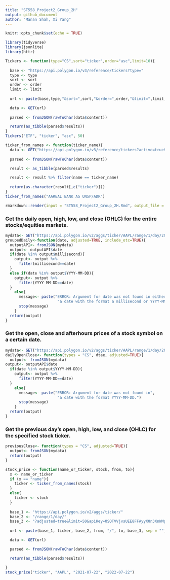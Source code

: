 ```yaml
---
title: "ST558_Project2_Group_2H"
output: github_document
author: "Manan Shah, Xi Yang"
---
```


```r
knitr::opts_chunk$set(echo = TRUE)
```

```r
library(tidyverse)
library(jsonlite)
library(httr)
```

```r
Tickers <- function(type="CS",sort="ticker",order="asc",limit=10){
  
  base <- "https://api.polygon.io/v3/reference/tickers?type="
  type <- type
  sort <- sort
  order <- order
  limit <- limit
  
  url <- paste(base,type,"&sort=",sort,"&order=",order,"&limit=",limit,"&apiKey=OSOTVVjvsUEE8FFAyyX0n3XnWMpFdZv7",sep="")

  data <- GET(url)
  
  parsed <- fromJSON(rawToChar(data$content))

  return(as_tibble(parsed$results))
}
Tickers("ETF", "ticker", "asc", 50)
```

```r
ticker_from_names <- function(ticker_name){
  data <- GET("https://api.polygon.io/v3/reference/tickers?active=true&sort=ticker&order=asc&apiKey=OSOTVVjvsUEE8FFAyyX0n3XnWMpFdZv7")
  
  parsed <- fromJSON(rawToChar(data$content))

  result <- as_tibble(parsed$results)

  result <- result %>% filter(name == ticker_name)
  
  return(as.character(result[,c("ticker")]))
}
ticker_from_names("AAREAL BANK AG UNSP/ADR")
```


```r
rmarkdown::render(input = "ST558_Project2_Group_2H.Rmd", output_file = "ST558_Group_2H.md")
```

### Get the daily open, high, low, and close (OHLC) for the entire stocks/equities markets.
```r

mydata<- GET("https://api.polygon.io/v2/aggs/ticker/AAPL/range/1/day/2020-06-01/2020-06-17?apiKey=woI7TWx23Hf4JkX9Rghf7tvlpaF3jVma")
groupedDaily<-function(date, adjusted=TRUE, include_otc=TRUE){
  outputAPI<- fromJSON(mydata)
  output<- outputAPI$date
  if(date %in% output$millisecond){
    output<- output %>%
      filter(millisecond==date)
  }
  else if(date %in% output$YYYY-MM-DD){
    output<- output %>%
      filter(YYYY-MM-DD==date)
  }
    else{
      message<- paste("ERROR: Argument for date was not found in either",
                       "a date with the format a millisecond or YYYY-MM-DD.")
      stop(message)
    }
  return(output)
}
```

### Get the open, close and afterhours prices of a stock symbol on a certain date.
```r

mydata<- GET("https://api.polygon.io/v2/aggs/ticker/AAPL/range/1/day/2020-06-01/2020-06-17?apiKey=woI7TWx23Hf4JkX9Rghf7tvlpaF3jVma")
dailyOpenClose<- function(types = "CS", dtae, adjusted=TRUE){
  output<- fromJSON(mydata)
output<- outputAPI$date
  if(date %in% output$YYYY-MM-DD){
    output<- output %>%
      filter(YYYY-MM-DD==date)
  }
    else{
      message<- paste("ERROR: Argument for date was not found in",
                       "a date with the format YYYY-MM-DD.")
      stop(message)
    }
  return(output)
}
```

### Get the previous day's open, high, low, and close (OHLC) for the specified stock ticker.
```r

previousClose<- function(types = "CS", adjusted=TRUE){
  output<- fromJSON(mydata)
  return(output)
}
```

```r
stock_price <- function(name_or_ticker, stock, from, to){
  x <- name_or_ticker
  if (x == "name"){
    ticker <- ticker_from_names(stock)
  }
  else{
    ticker <- stock
  }
  
  base_1 <- "https://api.polygon.io/v2/aggs/ticker/"
  base_2 <- "/range/1/day/"
  base_3 <- "?adjusted=true&limit=50&apiKey=OSOTVVjvsUEE8FFAyyX0n3XnWMpFdZv7"
  
  url <- paste(base_1, ticker, base_2, from, "/", to, base_3, sep = "")

  data <- GET(url)

  parsed <- fromJSON(rawToChar(data$content))

  return(as_tibble(parsed$results))

}
stock_price("ticker", "AAPL", "2021-07-22", "2022-07-22")
```


